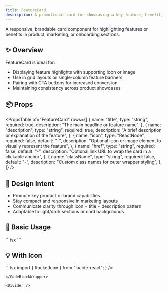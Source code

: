 ```yaml
---
title: FeatureCard
description: A promotional card for showcasing a key feature, benefit, or selling point with supporting visuals and text.
---
```



A responsive, brandable card component for highlighting features or benefits in product, marketing, or onboarding sections.

<Divider />

## ✨ Overview

FeatureCard is ideal for:

- Displaying feature highlights with supporting icon or image
- Use in grid layouts or single-column feature banners
- Pairing with CTA buttons for increased conversion
- Maintaining consistency across product showcases

<Divider />

## 📦 Props

<PropsTable
  of="FeatureCard"
  rows={[
    {
      name: "title",
      type: "string",
      required: true,
      description: "The main headline or feature name",
    },
    {
      name: "description",
      type: "string",
      required: true,
      description: "A brief description or explanation of the feature",
    },
    {
      name: "icon",
      type: "ReactNode",
      required: false,
      default: "-",
      description:
        "Optional icon or image element to visually represent the feature",
    },
    {
      name: "href",
      type: "string",
      required: false,
      default: "-",
      description: "Optional link URL to wrap the card in a clickable anchor",
    },
    {
      name: "className",
      type: "string",
      required: false,
      default: "-",
      description: "Custom class names for outer wrapper styling",
    },
  ]}
/>

<Divider />

## 🧠 Design Intent

- Promote key product or brand capabilities
- Stay compact and responsive in marketing layouts
- Communicate clarity through icon + title + description pattern
- Adaptable to light/dark sections or card backgrounds

<Divider />

## 🚀 Basic Usage

<CodeBlockWrapper language="tsx">
  ```tsx
  <FeatureCard
    title="Lightning-fast Performance"
    description="Built on optimized, tree-shaken components designed for speed and scalability."
  />
  ```
</CodeBlockWrapper>
<Divider />

## 💡 With Icon

<CodeBlockWrapper language="tsx">
 ```tsx
 import { RocketIcon } from "lucide-react";
<FeatureCard 
title="Launch-Ready"
description="Production-quality components out of the box."
icon={
    <RocketIcon
     className="w-6 h-6 text-brand"
      />
      }
       />

```
</CodeBlockWrapper>

<Divider />
```
